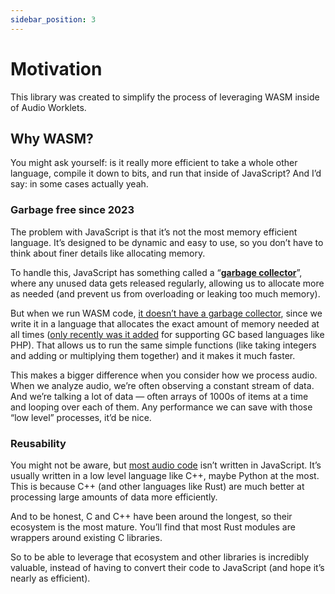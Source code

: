 ```yaml
---
sidebar_position: 3
---
```


# Motivation

This library was created to simplify the process of leveraging WASM inside of Audio Worklets.

## Why WASM?

You might ask yourself: is it really more efficient to take a whole other language, compile it down to bits, and run that inside of JavaScript? And I’d say: in some cases actually yeah.

### Garbage free since 2023

The problem with JavaScript is that it’s not the most memory efficient language. It’s designed to be dynamic and easy to use, so you don’t have to think about finer details like allocating memory.

To handle this, JavaScript has something called a “[**garbage collector**](https://developer.mozilla.org/en-US/docs/Web/JavaScript/Guide/Memory_management#garbage_collection)”, where any unused data gets released regularly, allowing us to allocate more as needed (and prevent us from overloading or leaking too much memory).

But when we run WASM code, [it doesn’t have a garbage collector](https://github.com/WebAssembly/gc/issues/36), since we write it in a language that allocates the exact amount of memory needed at all times ([only recently was it added](https://developer.chrome.com/blog/wasmgc) for supporting GC based languages like PHP). That allows us to run the same simple functions (like taking integers and adding or multiplying them together) and it makes it much faster.

This makes a bigger difference when you consider how we process audio. When we analyze audio, we’re often observing a constant stream of data. And we’re talking a lot of data — often arrays of 1000s of items at a time and looping over each of them. Any performance we can save with those “low level” processes, it’d be nice.

### Reusability

You might not be aware, but [most audio code](https://github.com/BillyDM/awesome-audio-dsp/blob/main/sections/OPEN_SOURCE_PLUGINS_AND_SOFTWARE.md) isn’t written in JavaScript. It’s usually written in a low level language like C++, maybe Python at the most. This is because C++ (and other languages like Rust) are much better at processing large amounts of data more efficiently.

And to be honest, C and C++ have been around the longest, so their ecosystem is the most mature. You’ll find that most Rust modules are wrappers around existing C libraries.

So to be able to leverage that ecosystem and other libraries is incredibly valuable, instead of having to convert their code to JavaScript (and hope it’s nearly as efficient).
